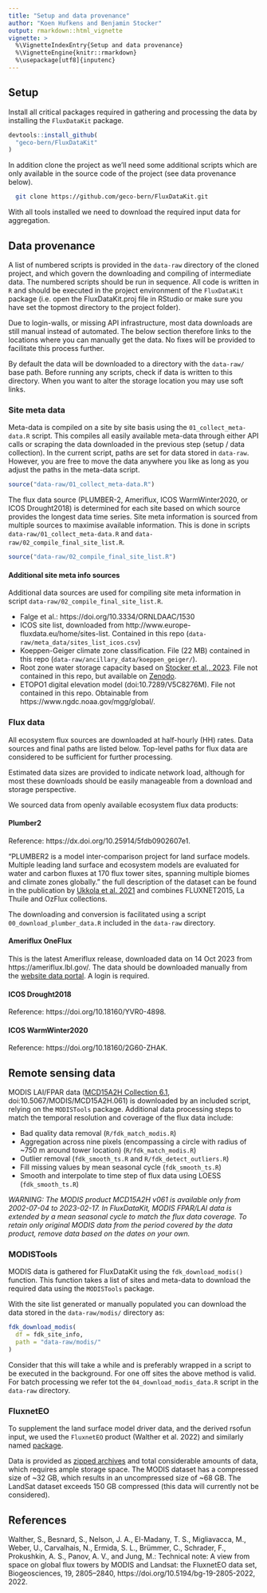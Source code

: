 ```yaml
---
title: "Setup and data provenance"
author: "Koen Hufkens and Benjamin Stocker"
output: rmarkdown::html_vignette
vignette: >
  %\VignetteIndexEntry{Setup and data provenance}
  %\VignetteEngine{knitr::rmarkdown}
  %\usepackage[utf8]{inputenc}
---
```


## Setup

Install all critical packages required in gathering and processing the data by
installing the `FluxDataKit` package.

```r
devtools::install_github(
  "geco-bern/FluxDataKit"
)
```

In addition clone the project as we'll need some additional scripts which are
only available in the source code of the project (see data provenance below).

```bash
  git clone https://github.com/geco-bern/FluxDataKit.git
```

With all tools installed we need to download the required input data for
aggregation.

## Data provenance

A list of numbered scripts is provided in the `data-raw` directory of the cloned
project, and which govern the downloading and compiling of intermediate data. 
The numbered scripts should be run in sequence. All code is written in `R` and
should be executed in the project environment of the `FluxDataKit` package
(i.e. open the FluxDataKit.proj file in RStudio or make sure you have set the
topmost directory to the project folder).

Due to login-walls, or missing API infrastructure, most data downloads are still
manual instead of automated. The below section therefore links to the locations
where you can manually get the data. No fixes will be provided to facilitate this
process further.

By default the data will be downloaded to a directory with the `data-raw/`
base path. Before running any scripts, check if data is written to this directory.
When you want to alter the storage location you may use soft links.

### Site meta data

Meta-data is compiled on a site by site basis using the
`01_collect_meta-data.R` script. This compiles all easily available
meta-data through either API calls or scraping the data downloaded in the
previous step (setup / data collection). In the current script, paths are set
for data stored in `data-raw`. However, you are free to move the data anywhere
you like as long as you adjust the paths in the meta-data script.

```r
source("data-raw/01_collect_meta-data.R")
```

The flux data source (PLUMBER-2, Ameriflux, ICOS WarmWinter2020, or ICOS 
Drought2018) is determined for each site based on which source provides the 
longest data time series. Site meta information is sourced from multiple sources 
to maximise available information. This is done in scripts 
`data-raw/01_collect_meta-data.R` and `data-raw/02_compile_final_site_list.R`.

```r
source("data-raw/02_compile_final_site_list.R")
```

#### Additional site meta info sources

Additional data sources are used for compiling site meta information in script `data-raw/02_compile_final_site_list.R`.

- Falge et al.: https://doi.org/10.3334/ORNLDAAC/1530
- ICOS site list, downloaded from http://www.europe-fluxdata.eu/home/sites-list. Contained in this repo (`data-raw/meta_data/sites_list_icos.csv`)
- Koeppen-Geiger climate zone classification. File (22 MB) contained in this repo (`data-raw/ancillary_data/koeppen_geiger/`).
- Root zone water storage capacity based on [Stocker et al., 2023](https://www.nature.com/articles/s41561-023-01125-2). File not contained in this repo, but available on [Zenodo](https://doi.org/10.5281/zenodo.5515246). 
- ETOPO1 digital elevation model (doi:10.7289/V5C8276M). File not contained in this repo. Obtainable from https://www.ngdc.noaa.gov/mgg/global/. 

### Flux data

All ecosystem flux sources are downloaded at half-hourly (HH) rates. Data 
sources and final paths are listed below. Top-level paths for flux data are 
considered to be sufficient for further processing.

Estimated data sizes are provided to indicate network load, although for most
these downloads should be easily manageable from a download and storage perspective.

We sourced data from openly available ecosystem flux data products:

#### Plumber2

Reference: https://dx.doi.org/10.25914/5fdb0902607e1.

"PLUMBER2 is a model inter-comparison project for land surface models. Multiple 
leading land surface and ecosystem models are evaluated for water and carbon fluxes
at 170 flux tower sites, spanning multiple biomes and climate zones globally." 
the full description of the dataset can be found in the publication by 
[Ukkola et al. 2021](https://doi.org/10.5194/essd-2021-181) and combines 
FLUXNET2015, La Thuile and OzFlux collections.

The downloading and conversion is facilitated using a script 
`00_download_plumber_data.R` included in the `data-raw` directory.

#### Ameriflux OneFlux

This is the latest Ameriflux release, downloaded data on 14 Oct 2023 from https://ameriflux.lbl.gov/. 
The data should be downloaded manually from the [website data portal](https://ameriflux.lbl.gov/login/?redirect_to=/data/download-data/). A
login is required.

#### ICOS Drought2018

Reference: https://doi.org/10.18160/YVR0-4898.

#### ICOS WarmWinter2020 

Reference: https://doi.org/10.18160/2G60-ZHAK.

## Remote sensing data

MODIS LAI/FPAR data ([MCD15A2H Collection 6.1](https://lpdaac.usgs.gov/products/mcd15a2hv061/), doi:10.5067/MODIS/MCD15A2H.061) is downloaded by an included script, relying on the `MODISTools` package. Additional data processing steps to match the temporal resolution and coverage of the flux data include: 

- Bad quality data removal (`R/fdk_match_modis.R`)
- Aggregation across nine pixels (encompassing a circle with radius of ~750 m around tower location)  (`R/fdk_match_modis.R`)
- Outlier removal (`fdk_smooth_ts.R` and `R/fdk_detect_outliers.R`)
- Fill missing values by mean seasonal cycle (`fdk_smooth_ts.R`)
- Smooth and interpolate to time step of flux data using LOESS (`fdk_smooth_ts.R`)

*WARNING: The MODIS product MCD15A2H v061 is available only from 2002-07-04 to 2023-02-17. In FluxDataKit, MODIS FPAR/LAI data is extended by a mean seasonal cycle to match the flux data coverage. To retain only original MODIS data from the period covered by the data product, remove data based on the dates on your own.*

### MODISTools

MODIS data is gathered for FluxDataKit using the
`fdk_download_modis()` function. This function takes a list of sites and
meta-data to download the required data using the `MODISTools` package.

With the site list generated or manually populated you can download the data
stored in the `data-raw/modis/` directory as:

```r
fdk_download_modis(
  df = fdk_site_info,
  path = "data-raw/modis/"
)
```

Consider that this will take a while and is preferably wrapped in a script
to be executed in the background. For one off sites the above method is valid.
For batch processing we refer tot the `04_download_modis_data.R` script in the 
`data-raw` directory.

### FluxnetEO

To supplement the land surface model driver data, and the derived rsofun
input, we used the `FluxnetEO` product (Walther et al. 2022) and similarly named 
[package](https://geco-bern.github.io/FluxnetEO/).

Data is provided as [zipped archives](https://meta.icos-cp.eu/collections/tEAkpU6UduMMONrFyym5-tUW) 
and total considerable amounts of data, which requires ample storage space. 
The MODIS dataset has a compressed size of ~32 GB, which results in an uncompressed 
size of ~68 GB. The LandSat dataset exceeds 150 GB compressed 
(this data will currently not be considered).

## References

Walther, S., Besnard, S., Nelson, J. A., El-Madany, T. S., Migliavacca, M., Weber, U., Carvalhais, N., Ermida, S. L., Brümmer, C., Schrader, F., Prokushkin, A. S., Panov, A. V., and Jung, M.: Technical note: A view from space on global flux towers by MODIS and Landsat: the FluxnetEO data set, Biogeosciences, 19, 2805–2840, https://doi.org/10.5194/bg-19-2805-2022, 2022.


